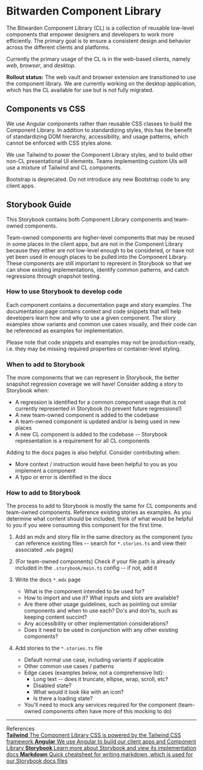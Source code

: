 
<Meta title="Documentation/Introduction" />

<style>
  {`
  .subheading {
    --mediumdark: '#999999';
    font-weight: 900;
    font-size: 13px;
    color: #999;
    letter-spacing: 6px;
    line-height: 24px;
    text-transform: uppercase;
    margin-bottom: 12px;
    margin-top: 40px;
  }

  .link-list {
    display: grid;
    grid-template-columns: 1fr;
    grid-template-rows: 1fr;
    row-gap: 10px;
  }

  @media (min-width: 620px) {
    .link-list {
      row-gap: 20px;
      column-gap: 20px;
      grid-template-columns: 1fr 1fr;
    }
  }

  @media all and (-ms-high-contrast:none) {
  .link-list {
      display: -ms-grid;
      -ms-grid-columns: 1fr 1fr;
      -ms-grid-rows: 1fr 1fr;
    }
  }

  .link-item {
    display: block;
    padding: 20px 30px 20px 15px;
    border: 1px solid #00000010;
    border-radius: 5px;
    transition: background 150ms ease-out, border 150ms ease-out, transform 150ms ease-out;
    color: #333333;
    display: flex;
    align-items: flex-start;
  }

  .link-item:hover {
    border-color: #1EA7FD50;
    transform: translate3d(0, -3px, 0);
    box-shadow: rgba(0, 0, 0, 0.08) 0 3px 10px 0;
  }

  .link-item:active {
    border-color: #1EA7FD;
    transform: translate3d(0, 0, 0);
  }

  .link-item strong {
    font-weight: 700;
    display: block;
    margin-bottom: 2px;
  }

  .link-item img {
    height: 40px;
    width: 40px;
    margin-right: 15px;
    flex: none;
  }

  .link-item span {
    font-size: 14px;
    line-height: 20px;
  }
  `}
</style>

# Bitwarden Component Library

The Bitwarden Component Library (CL) is a collection of reusable low-level components that empower
designers and developers to work more efficiently. The primary goal is to ensure a consistent design
and behavior across the different clients and platforms.

Currently the primary usage of the CL is in the web-based clients, namely _web_, _browser_, and
_desktop_.

**Rollout status:** The web vault and browser extension are transitioned to use the component
library. We are currently working on the desktop application, which has the CL available for use but
is not fully migrated.

## Components vs CSS

We use Angular components rather than reusable CSS classes to build the Component Library. In
addition to standardizing styles, this has the benefit of standardizing DOM hierarchy,
accessibility, and usage patterns, which cannot be enforced with CSS styles alone.

We use Tailwind to power the Component Library styles, and to build other non-CL presentational UI
elements. Teams implementing custom UIs will use a mixture of Tailwind and CL components.

Bootstrap is deprecated. Do not introduce any new Bootstrap code to any client apps.

## Storybook Guide

This Storybook contains both Component Library components and team-owned components.

Team-owned components are higher-level components that may be reused in some places in the client
apps, but are not in the Component Library because they either are not low-level enough to be
considered, or have not yet been used in enough places to be pulled into the Component Library.
These components are still important to represent in Storybook so that we can show existing
implementations, identify common patterns, and catch regressions through snapshot testing.

### How to use Storybook to develop code

Each component contains a documentation page and story examples. The documentation page contains
context and code snippets that will help developers learn how and why to use a given component. The
story examples show variants and common use cases visually, and their code can be referenced as
examples for implementation.

Please note that code snippets and examples may not be production-ready, i.e. they may be missing
required properties or container-level styling.

### When to add to Storybook

The more components that we can represent in Storybook, the better snapshot regression coverage we
will have! Consider adding a story to Storybook when:

- A regression is identified for a common component usage that is not currently represented in
  Storybook (to prevent future regressions!)
- A new team-owned component is added to the codebase
- A team-owned component is updated and/or is being used in new places
- A new CL component is added to the codebase -- Storybook representation is a requirement for all
  CL components

Adding to the docs pages is also helpful. Consider contributing when:

- More context / instruction would have been helpful to you as you implement a component
- A typo or error is identified in the docs

### How to add to Storybook

The process to add to Storybook is mostly the same for CL components and team-owned components.
Reference existing stories as examples. As you determine what content should be included, think of
what would be helpful to you if you were consuming this component for the first time.

1. Add an mdx and story file in the same directory as the component (you can reference existing
   files -- search for `*.stories.ts` and view their associated `.mdx` pages)
2. (For team-owned components) Check if your file path is already included in the
   `.storybook/main.ts` config -- if not, add it
3. Write the docs `*.mdx` page

   - What is the component intended to be used for?
   - How to import and use it? What inputs and slots are available?
   - Are there other usage guidelines, such as pointing out similar components and when to use each?
     Do's and don'ts, such as keeping content succint?
   - Any accessibility or other implementation considerations?
   - Does it need to be used in conjunction with any other existing components?

4. Add stories to the `*.stories.ts` file
   - Default normal use case, including variants if applicable
   - Other common use cases / patterns
   - Edge cases (examples below, not a comprehensive list):
     - Long text -- does it truncate, ellipse, wrap, scroll, etc?
     - Disabled state?
     - What would it look like with an icon?
     - Is there a loading state?
   - You'll need to mock any services required for the component (team-owned components often have
     more of this mocking to do)

---

<div className="subheading">References</div>

<div className="link-list">
  <a className="link-item" href="https://tailwindcss.com/" target="_blank">
    <span>
      <strong>Tailwind</strong>
      The Component Library CSS is powered by the Tailwind CSS framework
    </span>
  </a>
  <a className="link-item" href="https://angular.dev/overview" target="_blank">
    <span>
      <strong>Angular</strong>
      We use Angular to build our client apps and Component Library
    </span>
  </a>
  <a className="link-item" href="https://storybook.js.org/docs" target="_blank">
    <span>
      <strong>Storybook</strong>
      Learn more about Storybook and view its implementation docs
    </span>
  </a>
  <a className="link-item" href="https://www.markdownguide.org/cheat-sheet/" target="_blank">
    <span>
      <strong>Markdown</strong>
      Quick cheatsheet for writing markdown, which is used for our Storybook docs files
    </span>
  </a>
</div>
